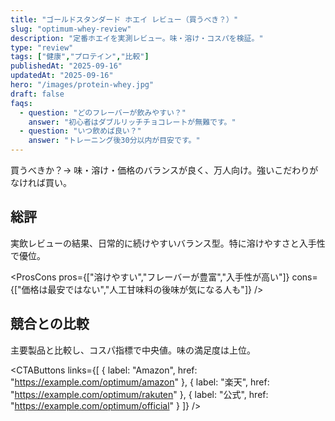 ```yaml
---
title: "ゴールドスタンダード ホエイ レビュー（買うべき？）"
slug: "optimum-whey-review"
description: "定番ホエイを実測レビュー。味・溶け・コスパを検証。"
type: "review"
tags: ["健康","プロテイン","比較"]
publishedAt: "2025-09-16"
updatedAt: "2025-09-16"
hero: "/images/protein-whey.jpg"
draft: false
faqs:
  - question: "どのフレーバーが飲みやすい？"
    answer: "初心者はダブルリッチチョコレートが無難です。"
  - question: "いつ飲めば良い？"
    answer: "トレーニング後30分以内が目安です。"
---
```


<Lead>買うべきか？→ 味・溶け・価格のバランスが良く、万人向け。強いこだわりがなければ買い。</Lead>

## 総評
実飲レビューの結果、日常的に続けやすいバランス型。特に溶けやすさと入手性で優位。

<ProsCons pros={["溶けやすい","フレーバーが豊富","入手性が高い"]} cons={["価格は最安ではない","人工甘味料の後味が気になる人も"]} />

## 競合との比較
主要製品と比較し、コスパ指標で中央値。味の満足度は上位。

<CTAButtons links={[
  { label: "Amazon", href: "https://example.com/optimum/amazon" },
  { label: "楽天", href: "https://example.com/optimum/rakuten" },
  { label: "公式", href: "https://example.com/optimum/official" }
]} />

